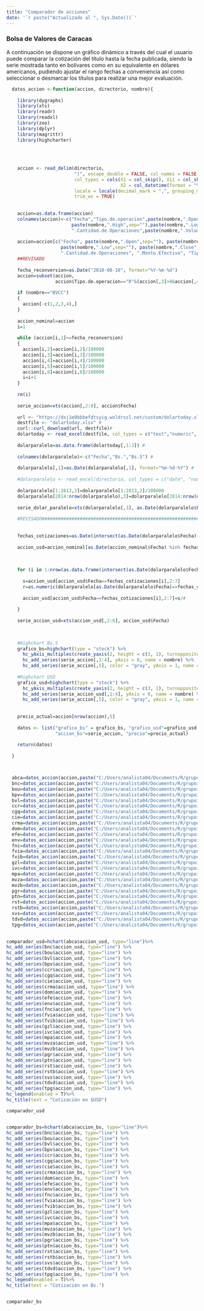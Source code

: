 ```yaml
---
title: "Comparador de acciones"
date: '`r paste("Actualizado al ", Sys.Date())`'
---
```

### Bolsa de Valores de Caracas

A continuación se dispone un gráfico dinámico a través del cual el usuario puede comparar la cotización del título hasta la fecha publicada, siendo la serie mostrada tanto en bolívares como en su equivalente en dólares americanos, pudiendo ajustar el rango fechas a conveniencia así como seleccionar o desmarcar los títulos para realizar una mejor evaluación.



```r

  
  datos_accion <-function(accion, directorio, nombre){
    
    library(dygraphs)
    library(xts)
    library(readr)
    library(readxl)
    library(zoo)
    library(dplyr)
    library(magrittr)
    library(highcharter)
    
  
    
    
    accion <- read_delim(directorio, 
                         "|", escape_double = FALSE, col_names = FALSE, 
                         col_types = cols(X1 = col_skip(), X11 = col_skip(), 
                                          X2 = col_datetime(format = "%d/%m/%Y ")), 
                         locale = locale(decimal_mark = ",", grouping_mark = "."), 
                         trim_ws = TRUE)
    
    
    accion=as.data.frame(accion)
    colnames(accion)<-c("Fecha","Tipo.de.operacion",paste(nombre,".Open",sep=""),paste(nombre,".Close",sep=""),
                        paste(nombre,".High",sep=""),paste(nombre,".Low",sep=""),
                        ".Cantidad.de.Operaciones",paste(nombre,".Volume",sep=""),".Monto.Efectivo")
    
    accion=accion[c("Fecha", paste(nombre,".Open",sep=""), paste(nombre,".High",sep=""), 
                    paste(nombre,".Low",sep=""), paste(nombre,".Close",sep=""), paste(nombre,".Volume",sep=""), 
                    ".Cantidad.de.Operaciones", ".Monto.Efectivo", "Tipo.de.operacion") ]
    ##REVISADO
    
    fecha_reconversion=as.Date("2018-08-18", format="%Y-%m-%d")
    accion=subset(accion, 
                  accion$Tipo.de.operacion=="R"&(accion[,3]>0&accion[,4]>0))
    
    if (nombre=="BVCC")
    {
      accion[-c(1,2,3,4),]
    }
    
    accion_nominal=accion
    i=1
    
    while (accion[i,1]<=fecha_reconversion)
    {
      accion[i,2]=accion[i,2]/100000
      accion[i,3]=accion[i,3]/100000
      accion[i,4]=accion[i,4]/100000
      accion[i,5]=accion[i,5]/100000
      accion[i,8]=accion[i,8]/100000
      i=i+1
    }
    
    rm(i)
    
    serie_accion=xts(accion[,2:8], accion$Fecha)
    
    url <- "https://dxj1e0bbbefdtsyig.woldrssl.net/custom/dolartoday.xlsx"#
    destfile <- "dolartoday.xlsx" #
    curl::curl_download(url, destfile)#
    dolartoday <- read_excel(destfile, col_types = c("text","numeric", "numeric", "text", "numeric","numeric"))#
    
    dolarparalelo=as.data.frame(dolartoday[,1:3]) #
    
    colnames(dolarparalelo)<-c("Fecha","Bs.","Bs.S") #
    
    dolarparalelo[,1]=as.Date(dolarparalelo[,1], format="%m-%d-%Y") #
    
    #dolarparalelo <- read_excel(directorio, col_types = c("date", "numeric", "numeric"))
    
    dolarparalelo[1:2813,3]=dolarparalelo[1:2813,2]/100000
    dolarparalelo[2814:nrow(dolarparalelo),3]=dolarparalelo[2814:nrow(dolarparalelo),2]
    
    serie_dolar_paralelo=xts(dolarparalelo[,3], as.Date(dolarparalelo$Fecha))
    
    #REVISADO##############################################################################################################
    
    
    fechas_cotizaciones=as.Date(intersect(as.Date(dolarparalelo$Fecha),as.Date(accion$Fecha)))
  
    accion_usd=accion_nominal[as.Date(accion_nominal$Fecha) %in% fechas_cotizaciones, ]
    
    
    
    for (i in 1:nrow(as.data.frame(intersect(as.Date(dolarparalelo$Fecha),as.Date(accion_nominal$Fecha))))) {
      
      s=accion_usd[accion_usd$Fecha==fechas_cotizaciones[i],2:7]
      r=as.numeric(dolarparalelo[as.Date(dolarparalelo$Fecha)==fechas_cotizaciones[i],2])
      
      accion_usd[accion_usd$Fecha==fechas_cotizaciones[i],2:7]=s/r
      
    }
    
    serie_accion_usd=xts(accion_usd[,2:6], accion_usd$Fecha)
    

    
    #Highchart Bs.S
    grafico_bs=highchart(type = "stock") %>% 
      hc_yAxis_multiples(create_yaxis(2, height = c(3, 1), turnopposite = TRUE)) %>% 
      hc_add_series(serie_accion[,1:4], yAxis = 0, name = nombre) %>% 
      hc_add_series(serie_accion[,5], color = "gray", yAxis = 1, name = "Volumen", type = "column")  
    
    #Highchart USD
    grafico_usd=highchart(type = "stock") %>%  
      hc_yAxis_multiples(create_yaxis(2, height = c(3, 1), turnopposite = TRUE)) %>% 
      hc_add_series(serie_accion_usd[,1:4], yAxis = 0, name = nombre) %>%  
      hc_add_series(serie_accion[,5], color = "gray", yAxis = 1, name = "Volumen", type = "column")  
    
    
    precio_actual=accion[nrow(accion),5]
    
    datos <- list("grafico_bs" = grafico_bs, "grafico_usd"=grafico_usd,"accion_usd"=serie_accion_usd,
                  "accion_bs"=serie_accion, "precio"=precio_actual)
    
    return(datos)
    
  }



  abca=datos_accion(accion,paste("C:/Users/analista04/Documents/R/grupointeraval.github.io/","abc.a.txt",sep=""),"ABC.A")
  bnc=datos_accion(accion,paste("C:/Users/analista04/Documents/R/grupointeraval.github.io/","bnc.txt",sep=""),"BNC")
  bou=datos_accion(accion,paste("C:/Users/analista04/Documents/R/grupointeraval.github.io/","bou.txt",sep=""),"BOU")
  bpv=datos_accion(accion,paste("C:/Users/analista04/Documents/R/grupointeraval.github.io/","bpv.txt",sep=""),"BPV")
  bvl=datos_accion(accion,paste("C:/Users/analista04/Documents/R/grupointeraval.github.io/","bvl.txt",sep=""),"BVL")
  ccr=datos_accion(accion,paste("C:/Users/analista04/Documents/R/grupointeraval.github.io/","ccr.txt",sep=""),"CCR")
  cgq=datos_accion(accion,paste("C:/Users/analista04/Documents/R/grupointeraval.github.io/","cgq.txt",sep=""),"CGQ")
  cie=datos_accion(accion,paste("C:/Users/analista04/Documents/R/grupointeraval.github.io/","cie.txt",sep=""),"CIE")
  crma=datos_accion(accion,paste("C:/Users/analista04/Documents/R/grupointeraval.github.io/","crm.a.txt",sep=""),"CRM.A")
  dom=datos_accion(accion,paste("C:/Users/analista04/Documents/R/grupointeraval.github.io/","dom.txt",sep=""),"DOM")
  efe=datos_accion(accion,paste("C:/Users/analista04/Documents/R/grupointeraval.github.io/","efe.txt",sep=""),"EFE")
  env=datos_accion(accion,paste("C:/Users/analista04/Documents/R/grupointeraval.github.io/","env.txt",sep=""),"ENV")
  fnc=datos_accion(accion,paste("C:/Users/analista04/Documents/R/grupointeraval.github.io/","fnc.txt",sep=""),"FNC")
  fvia=datos_accion(accion,paste("C:/Users/analista04/Documents/R/grupointeraval.github.io/","fvi.a.txt",sep=""),"FVI.A")
  fvib=datos_accion(accion,paste("C:/Users/analista04/Documents/R/grupointeraval.github.io/","fvi.b.txt",sep=""),"FVI.B")
  gzl=datos_accion(accion,paste("C:/Users/analista04/Documents/R/grupointeraval.github.io/","gzl.txt",sep=""),"GZL")
  ivc=datos_accion(accion,paste("C:/Users/analista04/Documents/R/grupointeraval.github.io/","ivc.txt",sep=""),"IVC")
  mpa=datos_accion(accion,paste("C:/Users/analista04/Documents/R/grupointeraval.github.io/","mpa.txt",sep=""),"MPA")
  mvza=datos_accion(accion,paste("C:/Users/analista04/Documents/R/grupointeraval.github.io/","mvz.a.txt",sep=""),"MVZ.A")
  mvzb=datos_accion(accion,paste("C:/Users/analista04/Documents/R/grupointeraval.github.io/","mvz.b.txt",sep=""),"MVZ.B")
  pgr=datos_accion(accion,paste("C:/Users/analista04/Documents/R/grupointeraval.github.io/","pgr.txt",sep=""),"PGR")
  ptn=datos_accion(accion,paste("C:/Users/analista04/Documents/R/grupointeraval.github.io/","ptn.txt",sep=""),"PTN")
  rst=datos_accion(accion,paste("C:/Users/analista04/Documents/R/grupointeraval.github.io/","rst.txt",sep=""),"RST")
  rstb=datos_accion(accion,paste("C:/Users/analista04/Documents/R/grupointeraval.github.io/","rst.txt",sep=""),"RST.B")
  svs=datos_accion(accion,paste("C:/Users/analista04/Documents/R/grupointeraval.github.io/","svs.txt",sep=""),"SVS")
  tdvd=datos_accion(accion,paste("C:/Users/analista04/Documents/R/grupointeraval.github.io/","tdv.d.txt",sep=""),"TDV.D")
  tpg=datos_accion(accion,paste("C:/Users/analista04/Documents/R/grupointeraval.github.io/","tpg.txt",sep=""),"TPG")

  
comparador_usd=hchart(abca$accion_usd, type="line")%>% 
hc_add_series(bnc$accion_usd, type="line") %>% 
hc_add_series(bou$accion_usd, type="line") %>%
hc_add_series(bvl$accion_usd, type="line") %>%
hc_add_series(bpv$accion_usd, type="line") %>%
hc_add_series(ccr$accion_usd, type="line") %>%
hc_add_series(cgq$accion_usd, type="line") %>%
hc_add_series(cie$accion_usd, type="line") %>%
hc_add_series(crma$accion_usd, type="line") %>%
hc_add_series(dom$accion_usd, type="line") %>%
hc_add_series(efe$accion_usd, type="line") %>%
hc_add_series(env$accion_usd, type="line") %>%
hc_add_series(fnc$accion_usd, type="line") %>%
hc_add_series(fvia$accion_usd, type="line") %>%
hc_add_series(fvib$accion_usd, type="line") %>%
hc_add_series(gzl$accion_usd, type="line") %>%
hc_add_series(ivc$accion_usd, type="line") %>%
hc_add_series(mpa$accion_usd, type="line") %>%
hc_add_series(mvza$accion_usd, type="line") %>%
hc_add_series(mvzb$accion_usd, type="line") %>%
hc_add_series(pgr$accion_usd, type="line") %>%
hc_add_series(ptn$accion_usd, type="line") %>%
hc_add_series(rst$accion_usd, type="line") %>%
hc_add_series(rstb$accion_usd, type="line") %>%
hc_add_series(svs$accion_usd, type="line") %>%
hc_add_series(tdvd$accion_usd, type="line") %>%
hc_add_series(tpg$accion_usd, type="line") %>%
hc_legend(enabled = T)%>%   
hc_title(text = "Cotización en $USD")

comparador_usd  


comparador_bs=hchart(abca$accion_bs, type="line")%>% 
hc_add_series(bnc$accion_bs, type="line") %>% 
hc_add_series(bou$accion_bs, type="line") %>%
hc_add_series(bvl$accion_bs, type="line") %>%
hc_add_series(bpv$accion_bs, type="line") %>%
hc_add_series(ccr$accion_bs, type="line") %>%
hc_add_series(cgq$accion_bs, type="line") %>%
hc_add_series(cie$accion_bs, type="line") %>%
hc_add_series(crma$accion_bs, type="line") %>%
hc_add_series(dom$accion_bs, type="line") %>%
hc_add_series(efe$accion_bs, type="line") %>%
hc_add_series(env$accion_bs, type="line") %>%
hc_add_series(fnc$accion_bs, type="line") %>%
hc_add_series(fvia$accion_bs, type="line") %>%
hc_add_series(fvib$accion_bs, type="line") %>%
hc_add_series(gzl$accion_bs, type="line") %>%
hc_add_series(ivc$accion_bs, type="line") %>%
hc_add_series(mpa$accion_bs, type="line") %>%
hc_add_series(mvza$accion_bs, type="line") %>%
hc_add_series(mvzb$accion_bs, type="line") %>%
hc_add_series(pgr$accion_bs, type="line") %>%
hc_add_series(ptn$accion_bs, type="line") %>%
hc_add_series(rst$accion_bs, type="line") %>%
hc_add_series(rstb$accion_bs, type="line") %>%
hc_add_series(svs$accion_bs, type="line") %>%
hc_add_series(tdvd$accion_bs, type="line") %>%
hc_add_series(tpg$accion_bs, type="line") %>%
hc_legend(enabled = T)%>%   
hc_title(text = "Cotización en Bs.")


comparador_bs 

```